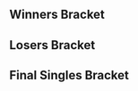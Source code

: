 {{DISPLAYTITLE:Shuffle V: ''Melee'' Singles Bracket}}{{SetGame|melee}}
{{tabs static
|name1=Overview
|link1=Shuffle/V/Melee
|name2=Singles Bracket
|link2=Shuffle/V/Melee/Singles Bracket
|name3=Doubles Bracket
|link3=Shuffle/V/Melee/Doubles Bracket
|This=2
}}<!-- Generated with http://tournament-nub.rhcloud.com/toliquipedia name=ESIms1 -->

==Winners Bracket==
{{64DEWBracketA
|tourneylink=Shuffle/V/Melee
|tourneyname=Shuffle V
|r1m1p1=Mew2King |r1m1p1flag=us |r1m1p1score=2 |r1m1win=1
|r1m1p2=Oats |r1m1p2flag= |r1m1p2score=0

|r1m2p1=Vino |r1m2p1flag=us |r1m2p1score=0 |r1m2win=2
|r1m2p2=Oro?! |r1m2p2flag=us |r1m2p2score=2

|r1m3p1=Prince Abu |r1m3p1flag=us |r1m3p1score=2 |r1m3win=1
|r1m3p2=Gods LAFCO |r1m3p2flag= |r1m3p2score=0

|r1m4p1=Nicaboy |r1m4p1flag=us |r1m4p1score=2 |r1m4win=1
|r1m4p2=XeroXen |r1m4p2flag= |r1m4p2score=0

|r1m5p1=Nintendude |r1m5p1flag=us |r1m5p1score=2 |r1m5win=1
|r1m5p2=Booker. |r1m5p2flag= |r1m5p2score=0

|r1m6p1=Paradigm |r1m6p1flag= |r1m6p1score=0 |r1m6win=2
|r1m6p2=Butch G |r1m6p2flag= |r1m6p2score=2

|r1m7p1=Tian |r1m7p1flag=us |r1m7p1score=2 |r1m7win=1
|r1m7p2=BeegsMW. |r1m7p2flag= |r1m7p2score=0

|r1m8p1=KJH |r1m8p1flag=us |r1m8p1score=2 |r1m8win=1
|r1m8p2=Chibo |r1m8p2flag=us |r1m8p2score=0

|r1m9p1=The Moon |r1m9p1flag=us |r1m9p1score=2 |r1m9win=1
|r1m9p2=Corkus |r1m9p2flag= |r1m9p2score=0

|r1m10p1=tm |r1m10p1flag=us |r1m10p1score=0 |r1m10win=2
|r1m10p2=Voorhese |r1m10p2flag=us |r1m10p2score=2

|r1m11p1=ZeRo |r1m11p1flag=cl |r1m11p1score=2 |r1m11win=1
|r1m11p2=Achilles |r1m11p2flag= |r1m11p2score=0

|r1m12p1=Carroll |r1m12p1flag=us |r1m12p1score=2 |r1m12win=1
|r1m12p2=Wakka |r1m12p2flag= |r1m12p2score=0

|r1m13p1=Duck |r1m13p1flag=us |r1m13p1score=2 |r1m13win=1
|r1m13p2=dudeacockus |r1m13p2flag= |r1m13p2score=0

|r1m14p1=Jesiah |r1m14p1flag= |r1m14p1score=2 |r1m14win=1
|r1m14p2=Soul |r1m14p2flag= |r1m14p2score=0

|r1m15p1=Laijin |r1m15p1flag=us |r1m15p1score=2 |r1m15win=1
|r1m15p2=LuigigoShard |r1m15p2flag= |r1m15p2score=0

|r1m16p1=Zanguzen |r1m16p1flag=us |r1m16p1score=2 |r1m16win=1
|r1m16p2=Klob. |r1m16p2flag=us |r1m16p2score=0

|r1m17p1=Hungrybox |r1m17p1flag=us |r1m17p1score=2 |r1m17win=1
|r1m17p2=Derf. MW |r1m17p2flag= |r1m17p2score=0

|r1m18p1=Sonuva Beach |r1m18p1flag=us |r1m18p1score=2 |r1m18win=1
|r1m18p2=Dyno |r1m18p2flag= |r1m18p2score=0

|r1m19p1=Codi |r1m19p1flag=us |r1m19p1score=2 |r1m19win=1
|r1m19p2=1der |r1m19p2flag=us |r1m19p2score=1

|r1m20p1=Kalamazhu |r1m20p1flag=us |r1m20p1score=2 |r1m20win=1
|r1m20p2=Broverdose |r1m20p2flag= |r1m20p2score=0

|r1m21p1=Drephen |r1m21p1flag=us |r1m21p1score=2 |r1m21win=1
|r1m21p2=FEAR |r1m21p2flag= |r1m21p2score=0

|r1m22p1=Wenbobular |r1m22p1flag=us |r1m22p1score=2 |r1m22win=1
|r1m22p2=Scythe |r1m22p2flag=us |r1m22p2score=0

|r1m23p1=Gravy |r1m23p1flag=us |r1m23p1score=2 |r1m23win=1
|r1m23p2=Top Cat |r1m23p2flag= |r1m23p2score=0

|r1m24p1=Mooose |r1m24p1flag=us |r1m24p1score=2 |r1m24win=1
|r1m24p2=Dr. X |r1m24p2flag= |r1m24p2score=0

|r1m25p1=Swedish Delight |r1m25p1flag=us |r1m25p1score=2 |r1m25win=1
|r1m25p2=Jman |r1m25p2flag=us |r1m25p2score=0

|r1m26p1=KittyMW |r1m26p1flag= |r1m26p1score=2 |r1m26win=1
|r1m26p2=Nightro |r1m26p2flag= |r1m26p2score=0

|r1m27p1=Watty |r1m27p1flag= |r1m27p1score=2 |r1m27win=1
|r1m27p2=GimR |r1m27p2flag=us |r1m27p2score=0

|r1m28p1=Juggleguy |r1m28p1flag=us |r1m28p1score=2 |r1m28win=1
|r1m28p2=Team Nick |r1m28p2flag= |r1m28p2score=0

|r1m29p1=Yu |r1m29p1flag=mx |r1m29p1score=2 |r1m29win=1
|r1m29p2=Timerbomb |r1m29p2flag= |r1m29p2score=0

|r1m30p1=Rat |r1m30p1flag= |r1m30p1score=2 |r1m30win=1
|r1m30p2=Tercel |r1m30p2flag= |r1m30p2score=0

|r1m31p1=Hanky Panky |r1m31p1flag=us |r1m31p1score=2 |r1m31win=1
|r1m31p2=Future |r1m31p2flag= |r1m31p2score=0

|r1m32p1=Flow |r1m32p1flag=us |r1m32p1score=2 |r1m32win=1
|r1m32p2=Gracen |r1m32p2flag= |r1m32p2score=0

|r2m1p1=Mew2King |r2m1p1flag=us |r2m1p1score=2 |r2m1win=1
|r2m1p2=Oro?! |r2m1p2flag=us |r2m1p2score=0
|r2m1p1char1=marth |r2m1p2char1=marth |r2m1p1stock1=2 |r2m1p2stock1=0 |r2m1win1=1 |r2m1stage1=Final Destination
|r2m1p1char2=sheik |r2m1p2char2=marth |r2m1p1stock2=3 |r2m1p2stock2=0 |r2m1win2=1 |r2m1stage2=Battlefield
|r2m1details={{BracketMatchDetails|preview=|lrthread=|interview=|recap=|comment=|live=|vod=https://youtu.be/pefIv0A34i0}}

|r2m2p1=Prince Abu |r2m2p1flag=us |r2m2p1score=1 |r2m2win=2
|r2m2p2=Nicaboy |r2m2p2flag=us |r2m2p2score=2

|r2m3p1=Nintendude |r2m3p1flag=us |r2m3p1score=2 |r2m3win=1
|r2m3p2=Butch G |r2m3p2flag= |r2m3p2score=0

|r2m4p1=Tian |r2m4p1flag=us |r2m4p1score=0 |r2m4win=2
|r2m4p2=KJH |r2m4p2flag=us |r2m4p2score=2

|r2m5p1=The Moon |r2m5p1flag=us |r2m5p1score=2 |r2m5win=1
|r2m5p2=Voorhese |r2m5p2flag=us |r2m5p2score=0

|r2m6p1=ZeRo |r2m6p1flag=cl |r2m6p1score=2 |r2m6win=1
|r2m6p2=Carroll |r2m6p2flag=us |r2m6p2score=0

|r2m7p1=Duck |r2m7p1flag=us |r2m7p1score=2 |r2m7win=1
|r2m7p2=Jesiah |r2m7p2flag= |r2m7p2score=0

|r2m8p1=Laijin |r2m8p1flag=us |r2m8p1score=0 |r2m8win=2
|r2m8p2=Zanguzen |r2m8p2flag=us |r2m8p2score=2

|r2m9p1=Hungrybox |r2m9p1flag=us |r2m9p1score=2 |r2m9win=1
|r2m9p2=Sonuva Beach |r2m9p2flag=us |r2m9p2score=0
|r2m9p1char1=jigglypuff |r2m9p2char1=sheik |r2m9p1stock1=3 |r2m9p2stock1=0 |r2m9win1=1 |r2m9stage1=Battlefield
|r2m9p1char2=jigglypuff |r2m9p2char2=sheik |r2m9p1stock2=2 |r2m9p2stock2=0 |r2m9win2=1 |r2m9stage2=Battlefield
|r2m9details={{BracketMatchDetails|preview=|lrthread=|interview=|recap=|comment=|live=|vod=https://youtu.be/lJi5Xz8KmMI}}

|r2m10p1=Codi |r2m10p1flag=us |r2m10p1score=0 |r2m10win=2
|r2m10p2=Kalamazhu |r2m10p2flag=us |r2m10p2score=2

|r2m11p1=Drephen |r2m11p1flag=us |r2m11p1score=2 |r2m11win=1
|r2m11p2=Wenbobular |r2m11p2flag=us |r2m11p2score=0

|r2m12p1=Gravy |r2m12p1flag=us |r2m12p1score=0 |r2m12win=2
|r2m12p2=Mooose |r2m12p2flag=us |r2m12p2score=2

|r2m13p1=Swedish Delight |r2m13p1flag=us |r2m13p1score=2 |r2m13win=1
|r2m13p2=KittyMW |r2m13p2flag= |r2m13p2score=0

|r2m14p1=Watty |r2m14p1flag= |r2m14p1score=1 |r2m14win=2
|r2m14p2=Juggleguy |r2m14p2flag=us |r2m14p2score=2

|r2m15p1=Yu |r2m15p1flag=mx |r2m15p1score=2 |r2m15win=1
|r2m15p2=Rat |r2m15p2flag= |r2m15p2score=0

|r2m16p1=Hanky Panky |r2m16p1flag=us |r2m16p1score=2 |r2m16win=1
|r2m16p2=Flow |r2m16p2flag=us |r2m16p2score=0

|r3m1p1=Mew2King |r3m1p1flag=us |r3m1p1score=2 |r3m1win=1
|r3m1p2=Nicaboy |r3m1p2flag=us |r3m1p2score=0
|r3m1p1char1=sheik |r3m1p2char1=sheik |r3m1p1stock1=3 |r3m1p2stock1=0 |r3m1win1=1 |r3m1stage1=Fountain of Dreams
|r3m1p1char2=sheik |r3m1p2char2=sheik |r3m1p1stock2=2 |r3m1p2stock2=0 |r3m1win2=1 |r3m1stage2=Battlefield
|r3m1details={{BracketMatchDetails|preview=|lrthread=|interview=|recap=|comment=|live=|vod=https://youtu.be/qiJSYBpZgAo}}

|r3m2p1=Nintendude |r3m2p1flag=us |r3m2p1score=2 |r3m2win=1
|r3m2p2=KJH |r3m2p2flag=us |r3m2p2score=0

|r3m3p1=The Moon |r3m3p1flag=us |r3m3p1score=2 |r3m3win=1
|r3m3p2=ZeRo |r3m3p2flag=cl |r3m3p2score=1
|r3m3p1char1=marth |r3m3p2char1=fox |r3m3p1stock1=3 |r3m3p2stock1=0 |r3m3win1=1 |r3m3stage1=Battlefield
|r3m3p1char2=marth |r3m3p2char2=fox |r3m3p1stock2=0 |r3m3p2stock2=1 |r3m3win2=2 |r3m3stage2=Pokémon Stadium
|r3m3p1char3=marth |r3m3p2char3=fox |r3m3p1stock3=2 |r3m3p2stock3=0 |r3m3win3=1 |r3m3stage3=Yoshi's Story
|r3m3details={{BracketMatchDetails|preview=|lrthread=|interview=|recap=|comment=|live=|vod=https://youtu.be/TCr6M1pjPAc}}

|r3m4p1=Duck |r3m4p1flag=us |r3m4p1score=2 |r3m4win=1
|r3m4p2=Zanguzen |r3m4p2flag=us |r3m4p2score=0

|r3m5p1=Hungrybox |r3m5p1flag=us |r3m5p1score=2 |r3m5win=1
|r3m5p2=Kalamazhu |r3m5p2flag=us |r3m5p2score=0

|r3m6p1=Drephen |r3m6p1flag=us |r3m6p1score=2 |r3m6win=1
|r3m6p2=Mooose |r3m6p2flag=us |r3m6p2score=0

|r3m7p1=Swedish Delight |r3m7p1flag=us |r3m7p1score=2 |r3m7win=1
|r3m7p2=Juggleguy |r3m7p2flag=us |r3m7p2score=0
|r3m7p1char1=sheik |r3m7p2char1=cf |r3m7p1stock1=3 |r3m7p2stock1=0 |r3m7win1=1 |r3m7stage1=Battlefield
|r3m7p1char2=sheik |r3m7p2char2=cf |r3m7p1stock2=2 |r3m7p2stock2=0 |r3m7win2=1 |r3m7stage2=Dream Land
|r3m7details={{BracketMatchDetails|preview=|lrthread=|interview=|recap=|comment=|live=|vod=https://youtu.be/CAUjGNWySgY}}

|r3m8p1=Yu |r3m8p1flag=mx |r3m8p1score=2 |r3m8win=1
|r3m8p2=Hanky Panky |r3m8p2flag=us |r3m8p2score=1
|r3m8p1char1=falco |r3m8p2char1=peach |r3m8p1stock1=0 |r3m8p2stock1=1 |r3m8win1=2 |r3m8stage1=Battlefield
|r3m8p1char2=falco |r3m8p2char2=peach |r3m8p1stock2=1 |r3m8p2stock2=0 |r3m8win2=1 |r3m8stage2=Battlefield
|r3m8p1char3=falco |r3m8p2char3=peach |r3m8p1stock3=1 |r3m8p2stock3=0 |r3m8win3=1 |r3m8stage3=Dream Land
|r3m8details={{BracketMatchDetails|preview=|lrthread=|interview=|recap=|comment=|live=|vod=https://youtu.be/FdNjP2ThIGQ}}

|r4m1p1=Mew2King |r4m1p1flag=us |r4m1p1score=2 |r4m1win=1
|r4m1p2=Nintendude |r4m1p2flag=us |r4m1p2score=0
|r4m1p1char1=peach |r4m1p2char1=ic |r4m1p1stock1=2 |r4m1p2stock1=0 |r4m1win1=1 |r4m1stage1=Fountain of Dreams
|r4m1p1char2=peach |r4m1p2char2=ic |r4m1p1stock2=1 |r4m1p2stock2=0 |r4m1win2=1 |r4m1stage2=Battlefield
|r4m1details={{BracketMatchDetails|preview=|lrthread=|interview=|recap=|comment=|live=|vod=https://youtu.be/BbRwc0RQuKk}}

|r4m2p1=The Moon |r4m2p1flag=us |r4m2p1score=2 |r4m2win=1
|r4m2p2=Duck |r4m2p2flag=us |r4m2p2score=0

|r4m3p1=Hungrybox |r4m3p1flag=us |r4m3p1score=2 |r4m3win=1
|r4m3p2=Drephen |r4m3p2flag=us |r4m3p2score=0
|r4m3p1char1=jigglypuff |r4m3p2char1=sheik |r4m3p1stock1=3 |r4m3p2stock1=0 |r4m3win1=1 |r4m3stage1=Fountain of Dreams
|r4m3p1char2=jigglypuff |r4m3p2char2=sheik |r4m3p1stock2=2 |r4m3p2stock2=0 |r4m3win2=1 |r4m3stage2=Pokémon Stadium
|r4m3details={{BracketMatchDetails|preview=|lrthread=|interview=|recap=|comment=|live=|vod=https://youtu.be/FkXqxtrxjn4}}

|r4m4p1=Swedish Delight |r4m4p1flag=us |r4m4p1score=2 |r4m4win=1
|r4m4p2=Yu |r4m4p2flag=mx |r4m4p2score=0

|r5m1p1=Mew2King |r5m1p1flag=us |r5m1p1score=3 |r5m1win=1
|r5m1p2=The Moon |r5m1p2flag=us |r5m1p2score=0
|r5m1p1char1=sheik |r5m1p2char1=marth |r5m1p1stock1=2 |r5m1p2stock1=0 |r5m1win1=1 |r5m1stage1=Battlefield
|r5m1p1char2=sheik |r5m1p2char2=marth |r5m1p1stock2=2 |r5m1p2stock2=0 |r5m1win2=1 |r5m1stage2=Yoshi's Story
|r5m1p1char3=sheik |r5m1p2char3=marth |r5m1p1stock3=2 |r5m1p2stock3=0 |r5m1win3=1 |r5m1stage3=Final Destination
|r5m1details={{BracketMatchDetails|preview=|lrthread=|interview=|recap=|comment=|live=|vod=https://youtu.be/uYqG18gxljo}}

|r5m2p1=Hungrybox |r5m2p1flag=us |r5m2p1score=3 |r5m2win=1
|r5m2p2=Swedish Delight |r5m2p2flag=us |r5m2p2score=0
|r5m2p1char1=jigglypuff |r5m2p2char1=sheik |r5m2p1stock1=2 |r5m2p2stock1=0 |r5m2win1=1 |r5m2stage1=Dream Land
|r5m2p1char2=jigglypuff |r5m2p2char2=sheik |r5m2p1stock2=1 |r5m2p2stock2=0 |r5m2win2=1 |r5m2stage2=Dream Land
|r5m2p1char3=jigglypuff |r5m2p2char3=sheik |r5m2p1stock3=1 |r5m2p2stock3=0 |r5m2win3=1 |r5m2stage3=Dream Land
|r5m2details={{BracketMatchDetails|preview=|lrthread=|interview=|recap=|comment=|live=|vod=https://youtu.be/fYBzh_T4TKg}}
}}

==Losers Bracket==
{{64DELBracketSmwA
|tourneylink=Shuffle/V/Melee
|tourneyname=Shuffle V
|l1placement=49-64
|l2placement=33-48
|l3placement=25-32
|l4placement=17-24
|l5placement=13-16
|l6placement=9-12
|l7placement=7-8
|l8placement=5-6

|l1m1p1=Oats |l1m1p1flag= |l1m1p1score=0 |l1m1win=2
|l1m1p2=Vino |l1m1p2flag=us |l1m1p2score=2

|l1m2p1=Gods LAFCO |l1m2p1flag= |l1m2p1score=0 |l1m2win=2
|l1m2p2=XeroXen |l1m2p2flag= |l1m2p2score=2

|l1m3p1=Booker. |l1m3p1flag= |l1m3p1score=0 |l1m3win=2
|l1m3p2=Paradigm |l1m3p2flag= |l1m3p2score=2

|l1m4p1=BeegsMW. |l1m4p1flag= |l1m4p1score=0 |l1m4win=2
|l1m4p2=Chibo |l1m4p2flag=us |l1m4p2score=2

|l1m5p1=Corkus |l1m5p1flag= |l1m5p1score=2 |l1m5win=1
|l1m5p2=tm |l1m5p2flag=us |l1m5p2score=1

|l1m6p1=Achilles |l1m6p1flag= |l1m6p1score=2 |l1m6win=1
|l1m6p2=Wakka |l1m6p2flag= |l1m6p2score=0

|l1m7p1=dudeacockus |l1m7p1flag= |l1m7p1score=0 |l1m7win=2
|l1m7p2=Soul |l1m7p2flag= |l1m7p2score=2

|l1m8p1=LuigigoShard |l1m8p1flag= |l1m8p1score=0 |l1m8win=2
|l1m8p2=Klob. |l1m8p2flag=us |l1m8p2score=2

|l1m9p1=Derf. MW |l1m9p1flag= |l1m9p1score=0 |l1m9win=2
|l1m9p2=Dyno |l1m9p2flag= |l1m9p2score=2

|l1m10p1=1der |l1m10p1flag=us |l1m10p1score=2 |l1m10win=1
|l1m10p2=Broverdose |l1m10p2flag= |l1m10p2score=0

|l1m11p1=FEAR |l1m11p1flag= |l1m11p1score=0 |l1m11win=2
|l1m11p2=Scythe |l1m11p2flag=us |l1m11p2score=2

|l1m12p1=Top Cat |l1m12p1flag= |l1m12p1score=0 |l1m12win=2
|l1m12p2=Dr. X |l1m12p2flag= |l1m12p2score=2

|l1m13p1=Jman |l1m13p1flag=us |l1m13p1score=0 |l1m13win=2
|l1m13p2=Nightro |l1m13p2flag= |l1m13p2score=2

|l1m14p1=GimR |l1m14p1flag=us |l1m14p1score=2 |l1m14win=1
|l1m14p2=Team Nick |l1m14p2flag= |l1m14p2score=0

|l1m15p1=Timerbomb |l1m15p1flag= |l1m15p1score=2 |l1m15win=1
|l1m15p2=Tercel |l1m15p2flag= |l1m15p2score=0

|l1m16p1=Future |l1m16p1flag= |l1m16p1score=0 |l1m16win=2
|l1m16p2=Gracen |l1m16p2flag= |l1m16p2score=2

|l2m1p1=Flow |l2m1p1flag=us |l2m1p1score=2 |l2m1win=1
|l2m1p2=Vino |l2m1p2flag=us |l2m1p2score=1

|l2m2p1=Rat |l2m2p1flag= |l2m2p1score=0 |l2m2win=2
|l2m2p2=XeroXen |l2m2p2flag= |l2m2p2score=2

|l2m3p1=Watty |l2m3p1flag= |l2m3p1score=2 |l2m3win=1
|l2m3p2=Paradigm |l2m3p2flag= |l2m3p2score=0

|l2m4p1=KittyMW |l2m4p1flag= |l2m4p1score=2 |l2m4win=1
|l2m4p2=Chibo |l2m4p2flag=us |l2m4p2score=0

|l2m5p1=Gravy |l2m5p1flag=us |l2m5p1score=2 |l2m5win=1
|l2m5p2=Corkus |l2m5p2flag= |l2m5p2score=0

|l2m6p1=Wenbobular |l2m6p1flag=us |l2m6p1score=2 |l2m6win=1
|l2m6p2=Achilles |l2m6p2flag= |l2m6p2score=0

|l2m7p1=Codi |l2m7p1flag=us |l2m7p1score=2 |l2m7win=1
|l2m7p2=Soul |l2m7p2flag= |l2m7p2score=0

|l2m8p1=Sonuva Beach |l2m8p1flag=us |l2m8p1score=1 |l2m8win=2
|l2m8p2=Klob. |l2m8p2flag=us |l2m8p2score=2

|l2m9p1=Laijin |l2m9p1flag=us |l2m9p1score=2 |l2m9win=1
|l2m9p2=Dyno |l2m9p2flag= |l2m9p2score=0

|l2m10p1=Jesiah |l2m10p1flag= |l2m10p1score=2 |l2m10win=1
|l2m10p2=1der |l2m10p2flag=us |l2m10p2score=1

|l2m11p1=Carroll |l2m11p1flag=us |l2m11p1score=2 |l2m11win=1
|l2m11p2=Scythe |l2m11p2flag=us |l2m11p2score=0

|l2m12p1=Voorhese |l2m12p1flag=us |l2m12p1score=2 |l2m12win=1
|l2m12p2=Dr. X |l2m12p2flag= |l2m12p2score=0

|l2m13p1=Tian |l2m13p1flag=us |l2m13p1score=2 |l2m13win=1
|l2m13p2=Nightro |l2m13p2flag= |l2m13p2score=0

|l2m14p1=Butch G |l2m14p1flag= |l2m14p1score=0 |l2m14win=2
|l2m14p2=GimR |l2m14p2flag=us |l2m14p2score=2

|l2m15p1=Prince Abu |l2m15p1flag=us |l2m15p1score=2 |l2m15win=1
|l2m15p2=Timerbomb |l2m15p2flag= |l2m15p2score=0
|l2m15p1char1=jigglypuff |l2m15p2char1=fox |l2m15p1stock1=1 |l2m15p2stock1=0 |l2m15win1=1 |l2m15stage1=Battlefield
|l2m15p1char2=jigglypuff |l2m15p2char2=fox |l2m15p1stock2=1 |l2m15p2stock2=0 |l2m15win2=1 |l2m15stage2=Yoshi's Story
|l2m15details={{BracketMatchDetails|preview=|lrthread=|interview=|recap=|comment=|live=|vod=https://youtu.be/PGd6uqdZobg}}

|l2m16p1=Oro?! |l2m16p1flag=us |l2m16p1score=2 |l2m16win=1
|l2m16p2=Gracen |l2m16p2flag= |l2m16p2score=0

|l3m1p1=Flow |l3m1p1flag=us |l3m1p1score=2 |l3m1win=1
|l3m1p2=XeroXen |l3m1p2flag= |l3m1p2score=0

|l3m2p1=Watty |l3m2p1flag= |l3m2p1score=2 |l3m2win=1
|l3m2p2=KittyMW |l3m2p2flag= |l3m2p2score=0

|l3m3p1=Gravy |l3m3p1flag=us |l3m3p1score=0 |l3m3win=2
|l3m3p2=Wenbobular |l3m3p2flag=us |l3m3p2score=2

|l3m4p1=Codi |l3m4p1flag=us |l3m4p1score=2 |l3m4win=1
|l3m4p2=Klob. |l3m4p2flag=us |l3m4p2score=0

|l3m5p1=Laijin |l3m5p1flag=us |l3m5p1score=0 |l3m5win=2
|l3m5p2=Jesiah |l3m5p2flag= |l3m5p2score=2

|l3m6p1=Carroll |l3m6p1flag=us |l3m6p1score=1 |l3m6win=2
|l3m6p2=Voorhese |l3m6p2flag=us |l3m6p2score=2

|l3m7p1=Tian |l3m7p1flag=us |l3m7p1score=2 |l3m7win=1
|l3m7p2=GimR |l3m7p2flag=us |l3m7p2score=0

|l3m8p1=Prince Abu |l3m8p1flag=us |l3m8p1score=2 |l3m8win=1
|l3m8p2=Oro?! |l3m8p2flag=us |l3m8p2score=0

|l4m1p1=Zanguzen |l4m1p1flag=us |l4m1p1score=2 |l4m1win=1
|l4m1p2=Flow |l4m1p2flag=us |l4m1p2score=1

|l4m2p1=ZeRo |l4m2p1flag=cl |l4m2p1score=2 |l4m2win=1
|l4m2p2=Watty |l4m2p2flag= |l4m2p2score=0

|l4m3p1=KJH |l4m3p1flag=us |l4m3p1score=2 |l4m3win=1
|l4m3p2=Wenbobular |l4m3p2flag=us |l4m3p2score=0

|l4m4p1=Nicaboy |l4m4p1flag=us |l4m4p1score=2 |l4m4win=1
|l4m4p2=Codi |l4m4p2flag=us |l4m4p2score=1

|l4m5p1=Hanky Panky |l4m5p1flag=us |l4m5p1score=2 |l4m5win=1
|l4m5p2=Jesiah |l4m5p2flag= |l4m5p2score=1

|l4m6p1=Juggleguy |l4m6p1flag=us |l4m6p1score=2 |l4m6win=1
|l4m6p2=Voorhese |l4m6p2flag=us |l4m6p2score=0

|l4m7p1=Mooose |l4m7p1flag=us |l4m7p1score=2 |l4m7win=1
|l4m7p2=Tian |l4m7p2flag=us |l4m7p2score=0
|l4m7p1char1=falco |l4m7p2char1=sheik |l4m7p1stock1=1 |l4m7p2stock1=0 |l4m7win1=1 |l4m7stage1=Dream Land
|l4m7p1char2=falco |l4m7p2char2=sheik |l4m7p1stock2=3 |l4m7p2stock2=0 |l4m7win2=1 |l4m7stage2=Battlefield
|l4m7details={{BracketMatchDetails|preview=|lrthread=|interview=|recap=|comment=|live=|vod=https://youtu.be/JiXlqGCHZ3U}}

|l4m8p1=Kalamazhu |l4m8p1flag=us |l4m8p1score=1 |l4m8win=2
|l4m8p2=Prince Abu |l4m8p2flag=us |l4m8p2score=2

|l5m1p1=Zanguzen |l5m1p1flag=us |l5m1p1score=2 |l5m1win=1
|l5m1p2=ZeRo |l5m1p2flag=cl |l5m1p2score=0
|l5m1p1char1=falco |l5m1p2char1=fox

|l5m2p1=KJH |l5m2p1flag=us |l5m2p1score=2 |l5m2win=1
|l5m2p2=Nicaboy |l5m2p2flag=us |l5m2p2score=0

|l5m3p1=Hanky Panky |l5m3p1flag=us |l5m3p1score=2 |l5m3win=1
|l5m3p2=Juggleguy |l5m3p2flag=us |l5m3p2score=0

|l5m4p1=Mooose |l5m4p1flag=us |l5m4p1score=0 |l5m4win=2
|l5m4p2=Prince Abu |l5m4p2flag=us |l5m4p2score=2

|l6m1p1=Drephen |l6m1p1flag=us |l6m1p1score=0 |l6m1win=2
|l6m1p2=Zanguzen |l6m1p2flag=us |l6m1p2score=2

|l6m2p1=Yu |l6m2p1flag=mx |l6m2p1score=1 |l6m2win=2
|l6m2p2=KJH |l6m2p2flag=us |l6m2p2score=2

|l6m3p1=Nintendude |l6m3p1flag=us |l6m3p1score=2 |l6m3win=1
|l6m3p2=Hanky Panky |l6m3p2flag=us |l6m3p2score=1

|l6m4p1=Duck |l6m4p1flag=us |l6m4p1score=2 |l6m4win=1
|l6m4p2=Prince Abu |l6m4p2flag=us |l6m4p2score=0

|l7m1p1=Zanguzen |l7m1p1flag=us |l7m1p1score=2 |l7m1win=1
|l7m1p2=KJH |l7m1p2flag=us |l7m1p2score=1

|l7m2p1=Nintendude |l7m2p1flag=us |l7m2p1score=2 |l7m2win=1
|l7m2p2=Duck |l7m2p2flag=us |l7m2p2score=0

|l8m1p1=The Moon |l8m1p1flag=us |l8m1p1score=2 |l8m1win=1
|l8m1p2=Zanguzen |l8m1p2flag=us |l8m1p2score=0

|l8m2p1=Swedish Delight |l8m2p1flag=us |l8m2p1score=0 |l8m2win=2
|l8m2p2=Nintendude |l8m2p2flag=us |l8m2p2score=2
}}
<onlyinclude>
==Final Singles Bracket==
{{DEFinalSmwBracket
|tourneylink=Shuffle/V/Melee
|tourneyname=Shuffle V
|l1placement=4
|r2placement=3
|r3loserplacement=2
|r3winnerplacement=1
|column-width=180
|column-width-finals=300
|export_score=true

<!-- FROM WINNERS -->
|r1m1p1=Mew2King |r1m1p1flag=us |r1m1p1score=3 |r1m1win=1
|r1m1p2=Hungrybox |r1m1p2flag=us |r1m1p2score=0
|r1m1p1char1=fox |r1m1p2char1=jigglypuff |r1m1p1stock1=3 |r1m1p2stock1=0 |r1m1win1=1 |r1m1stage1=Battlefield
|r1m1p1char2=fox |r1m1p2char2=jigglypuff |r1m1p1stock2=1 |r1m1p2stock2=0 |r1m1win2=1 |r1m1stage2=Fountain of Dreams
|r1m1p1char3=fox |r1m1p2char3=jigglypuff |r1m1p1stock3=2 |r1m1p2stock3=0 |r1m1win3=1 |r1m1stage3=Fountain of Dreams
|r1m1details={{BracketMatchDetails|preview=|lrthread=|interview=|recap=|comment=|live=|vod=https://youtu.be/q-BSLJioy8I}}

<!-- FROM LOSERS -->
|l1m1p1=The Moon |l1m1p1flag=us |l1m1p1score=3 |l1m1win=1
|l1m1p2=Nintendude |l1m1p2flag=us |l1m1p2score=1
|l1m1p1char1=marth |l1m1p2char1=ic |l1m1p1stock1=2 |l1m1p2stock1=0 |l1m1win1=1 |l1m1stage1=Fountain of Dreams
|l1m1p1char2=marth |l1m1p2char2=ic |l1m1p1stock2=1 |l1m1p2stock2=0 |l1m1win2=1 |l1m1stage2=Final Destination
|l1m1p1char3=marth |l1m1p2char3=ic |l1m1p1stock3=0 |l1m1p2stock3=1 |l1m1win3=2 |l1m1stage3=Dream Land
|l1m1p1char4=marth |l1m1p2char4=ic |l1m1p1stock4=1 |l1m1p2stock4=0 |l1m1win4=1 |l1m1stage4=Yoshi's Story
|l1m1details={{BracketMatchDetails|preview=|lrthread=|interview=|recap=|comment=|live=|vod=https://youtu.be/ek8QsLTNdOU}}

<!-- LOSERS FINALS -->
|r2m1p1=Hungrybox |r2m1p1flag=us |r2m1p1score=3 |r2m1win=1
|r2m1p2=The Moon |r2m1p2flag=us |r2m1p2score=0
|r2m1p1char1=jigglypuff |r2m1p2char1=marth |r2m1p1stock1=3 |r2m1p2stock1=0 |r2m1win1=1 |r2m1stage1=Fountain of Dreams
|r2m1p1char2=jigglypuff |r2m1p2char2=marth |r2m1p1stock2=3 |r2m1p2stock2=0 |r2m1win2=1 |r2m1stage2=Final Destination
|r2m1p1char3=jigglypuff |r2m1p2char3=marth |r2m1p1stock3=3 |r2m1p2stock3=0 |r2m1win3=1 |r2m1stage3=Final Destination
|r2m1details={{BracketMatchDetails|preview=|lrthread=|interview=|recap=|comment=|live=|vod=https://youtu.be/3UyPkPI5DHk}}

<!-- GRAND FINALS -->
|r3m1p1=Mew2King |r3m1p1flag=us |r3m1p1score=2 |r3m2p1score=3 |r3m1win=1
|r3m1p2=Hungrybox |r3m1p2flag=us |r3m1p2score=3 |r3m2p2score=2
|r3m1p1char1=fox |r3m1p2char1=jigglypuff |r3m1p1stock1=0 |r3m1p2stock1=2 |r3m1win1=2 |r3m1stage1=Battlefield
|r3m1p1char2=fox |r3m1p2char2=jigglypuff |r3m1p1stock2=1 |r3m1p2stock2=0 |r3m1win2=1 |r3m1stage2=Pokémon Stadium
|r3m1p1char3=fox |r3m1p2char3=jigglypuff |r3m1p1stock3=0 |r3m1p2stock3=2 |r3m1win3=2 |r3m1stage3=Fountain of Dreams
|r3m1p1char4=fox |r3m1p2char4=jigglypuff |r3m1p1stock4=2 |r3m1p2stock4=0 |r3m1win4=1 |r3m1stage4=Final Destination
|r3m1p1char5=fox |r3m1p2char5=jigglypuff |r3m1p1stock5=0 |r3m1p2stock5=1 |r3m1win5=2 |r3m1stage5=Dream Land

|r3m2p1char1=fox |r3m2p2char1=jigglypuff |r3m2p1stock1=2 |r3m2p2stock1=0 |r3m2win1=1 |r3m2stage1=Battlefield
|r3m2p1char2=fox |r3m2p2char2=jigglypuff |r3m2p1stock2=2 |r3m2p2stock2=0 |r3m2win2=1 |r3m2stage2=Fountain of Dreams
|r3m2p1char3=fox |r3m2p2char3=jigglypuff |r3m2p1stock3=0 |r3m2p2stock3=3 |r3m2win3=2 |r3m2stage3=Dream Land
|r3m2p1char4=fox |r3m2p2char4=jigglypuff |r3m2p1stock4=0 |r3m2p2stock4=2 |r3m2win4=2 |r3m2stage4=Pokémon Stadium
|r3m2p1char5=fox |r3m2p2char5=jigglypuff |r3m2p1stock5=2 |r3m2p2stock5=0 |r3m2win5=1 |r3m2stage5=Pokémon Stadium
|r3m1details={{BracketMatchDetails|preview=|lrthread=|interview=|recap=|comment=|live=|vod=https://youtu.be/-WIl_CXLlm4}}
}}
</onlyinclude>
